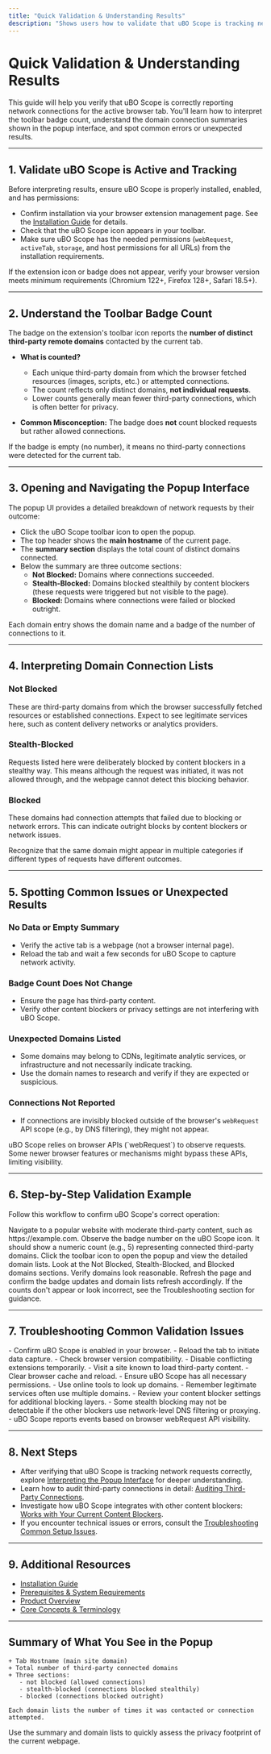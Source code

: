 ```yaml
---
title: "Quick Validation & Understanding Results"
description: "Shows users how to validate that uBO Scope is tracking network connections correctly. Users learn how to interpret the badge count, domain summaries, and results shown for a typical website. Also introduces how to spot errors or unexpected results."
---
```


# Quick Validation & Understanding Results

This guide will help you verify that uBO Scope is correctly reporting network connections for the active browser tab. You'll learn how to interpret the toolbar badge count, understand the domain connection summaries shown in the popup interface, and spot common errors or unexpected results.

---

## 1. Validate uBO Scope is Active and Tracking

Before interpreting results, ensure uBO Scope is properly installed, enabled, and has permissions:

- Confirm installation via your browser extension management page. See the [Installation Guide](/getting-started/setup-overview/installation) for details.
- Check that the uBO Scope icon appears in your toolbar.
- Make sure uBO Scope has the needed permissions (`webRequest`, `activeTab`, `storage`, and host permissions for all URLs) from the installation requirements.

<Tip>
If the extension icon or badge does not appear, verify your browser version meets minimum requirements (Chromium 122+, Firefox 128+, Safari 18.5+).
</Tip>

---

## 2. Understand the Toolbar Badge Count

The badge on the extension's toolbar icon reports the **number of distinct third-party remote domains** contacted by the current tab.

- **What is counted?**
  - Each unique third-party domain from which the browser fetched resources (images, scripts, etc.) or attempted connections.
  - The count reflects only distinct domains, **not individual requests**.
  - Lower counts generally mean fewer third-party connections, which is often better for privacy.

- **Common Misconception:** The badge does **not** count blocked requests but rather allowed connections.

<Info>
If the badge is empty (no number), it means no third-party connections were detected for the current tab.
</Info>

---

## 3. Opening and Navigating the Popup Interface

The popup UI provides a detailed breakdown of network requests by their outcome:

- Click the uBO Scope toolbar icon to open the popup.
- The top header shows the **main hostname** of the current page.
- The **summary section** displays the total count of distinct domains connected.
- Below the summary are three outcome sections:
  - **Not Blocked:** Domains where connections succeeded.
  - **Stealth-Blocked:** Domains blocked stealthily by content blockers (these requests were triggered but not visible to the page).
  - **Blocked:** Domains where connections were failed or blocked outright.

Each domain entry shows the domain name and a badge of the number of connections to it.

---

## 4. Interpreting Domain Connection Lists

### Not Blocked

These are third-party domains from which the browser successfully fetched resources or established connections. Expect to see legitimate services here, such as content delivery networks or analytics providers.

### Stealth-Blocked

Requests listed here were deliberately blocked by content blockers in a stealthy way. This means although the request was initiated, it was not allowed through, and the webpage cannot detect this blocking behavior.

### Blocked

These domains had connection attempts that failed due to blocking or network errors. This can indicate outright blocks by content blockers or network issues.

<Tip>
Recognize that the same domain might appear in multiple categories if different types of requests have different outcomes.
</Tip>

---

## 5. Spotting Common Issues or Unexpected Results

### No Data or Empty Summary

- Verify the active tab is a webpage (not a browser internal page).
- Reload the tab and wait a few seconds for uBO Scope to capture network activity.

### Badge Count Does Not Change

- Ensure the page has third-party content.
- Verify other content blockers or privacy settings are not interfering with uBO Scope.

### Unexpected Domains Listed

- Some domains may belong to CDNs, legitimate analytic services, or infrastructure and not necessarily indicate tracking.
- Use the domain names to research and verify if they are expected or suspicious.

### Connections Not Reported

- If connections are invisibly blocked outside of the browser's `webRequest` API scope (e.g., by DNS filtering), they might not appear.

<Warning>
uBO Scope relies on browser APIs (`webRequest`) to observe requests. Some newer browser features or mechanisms might bypass these APIs, limiting visibility.
</Warning>

---

## 6. Step-by-Step Validation Example

Follow this workflow to confirm uBO Scope's correct operation:

<Steps>
<Step title="Open a Well-Known Website">
Navigate to a popular website with moderate third-party content, such as https://example.com.
</Step>
<Step title="Check the Toolbar Badge">
Observe the badge number on the uBO Scope icon. It should show a numeric count (e.g., 5) representing connected third-party domains.
</Step>
<Step title="Open the uBO Scope Popup">
Click the toolbar icon to open the popup and view the detailed domain lists.
</Step>
<Step title="Review the Domain Sections">
Look at the Not Blocked, Stealth-Blocked, and Blocked domains sections. Verify domains look reasonable.
</Step>
<Step title="Reload the Page">
Refresh the page and confirm the badge updates and domain lists refresh accordingly.
</Step>
<Step title="Troubleshoot if Needed">
If the counts don't appear or look incorrect, see the Troubleshooting section for guidance.
</Step>
</Steps>

---

## 7. Troubleshooting Common Validation Issues

<AccordionGroup title="Troubleshooting uBO Scope Results">
<Accordion title="No Badge or Popup Data Appears">
- Confirm uBO Scope is enabled in your browser.
- Reload the tab to initiate data capture.
- Check browser version compatibility.
- Disable conflicting extensions temporarily.
</Accordion>
<Accordion title="Badge Number Stays Zero or Does Not Update">
- Visit a site known to load third-party content.
- Clear browser cache and reload.
- Ensure uBO Scope has all necessary permissions.
</Accordion>
<Accordion title="Domains Are Unexpected or Suspicious">
- Use online tools to look up domains.
- Remember legitimate services often use multiple domains.
- Review your content blocker settings for additional blocking layers.
</Accordion>
<Accordion title="Stealth-Blocked Section Is Empty Despite Using Content Blockers">
- Some stealth blocking may not be detectable if the other blockers use network-level DNS filtering or proxying.
- uBO Scope reports events based on browser webRequest API visibility.
</Accordion>
</AccordionGroup>

---

## 8. Next Steps

- After verifying that uBO Scope is tracking network requests correctly, explore [Interpreting the Popup Interface](/guides/getting-started/first-look-interpreting-the-popup) for deeper understanding.
- Learn how to audit third-party connections in detail: [Auditing Third-Party Connections](/guides/core-workflows/auditing-third-party-connections).
- Investigate how uBO Scope integrates with other content blockers: [Works with Your Current Content Blockers](/overview/use-cases-features/integration-with-blockers).
- If you encounter technical issues or errors, consult the [Troubleshooting Common Setup Issues](/getting-started/first-use/troubleshooting).

---

## 9. Additional Resources

- [Installation Guide](/getting-started/setup-overview/installation)
- [Prerequisites & System Requirements](/getting-started/setup-overview/prerequisites)
- [Product Overview](/overview/getting-started-intro/product-overview)
- [Core Concepts & Terminology](/overview/how-it-works/core-terms-concepts)


---

## Summary of What You See in the Popup

```plaintext
+ Tab Hostname (main site domain)
+ Total number of third-party connected domains
+ Three sections:
   - not blocked (allowed connections)
   - stealth-blocked (connections blocked stealthily)
   - blocked (connections blocked outright)

Each domain lists the number of times it was contacted or connection attempted.
```

<Tip>
Use the summary and domain lists to quickly assess the privacy footprint of the current webpage.
</Tip>
